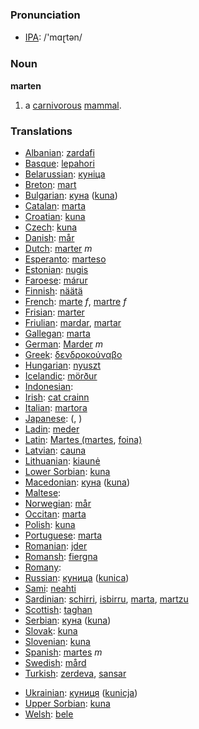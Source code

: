 === Pronunciation ===
*[[w:IPA|IPA]]: /'mɑɽtən/

=== Noun ===

'''marten'''

# a [[carnivorous]] [[mammal]].

=== Translations ===

*[[Albanian]]: [[zardafi]]
*[[Basque]]: [[lepahori]]
*[[Belarussian]]: [[куніца]]
*[[Breton]]: [[mart]]
*[[Bulgarian]]: [[куна]] ([[kuna]])
*[[Catalan]]: [[marta]]
*[[Croatian]]: [[kuna]]
*[[Czech]]: [[kuna]]
*[[Danish]]: [[mår]]
*[[Dutch]]: [[marter]] ''m''
*[[Esperanto]]: [[marteso]]
*[[Estonian]]: [[nugis]]
*[[Faroese]]: [[márur]]
*[[Finnish]]: [[näätä]]
*[[French]]: [[marte]] ''f'', [[martre]] ''f''
*[[Frisian]]: [[marter]]
*[[Friulian]]: [[mardar]], [[martar]]
*[[Gallegan]]: [[marta]]
*[[German]]: [[Marder]] ''m''
*[[Greek]]: [[δενδροκούναβο]] '' ''
*[[Hungarian]]: [[nyuszt]]
*[[Icelandic]]: [[mörður]]
*[[Indonesian]]: [[]]
*[[Irish]]: [[cat crainn]]
*[[Italian]]: [[martora]] '' ''
*[[Japanese]]: [[]] ([[]], )
*[[Ladin]]: [[meder]]
*[[Latin]]: [[Martes (martes]], [[foina)]] '' ''
*[[Latvian]]: [[cauna]]
*[[Lithuanian]]: [[kiaunė]]
*[[Lower Sorbian]]: [[kuna]]
*[[Macedonian]]: [[куна]] ([[kuna]])
*[[Maltese]]: [[]]
*[[Norwegian]]: [[mår]]
*[[Occitan]]: [[marta]]
*[[Polish]]: [[kuna]] '' ''
*[[Portuguese]]: [[marta]]
*[[Romanian]]: [[jder]]
*[[Romansh]]: [[fiergna]]
*[[Romany]]: [[]]
*[[Russian]]: [[куница]] ([[kunica]]) '' ''
*[[Sami]]: [[neahti]]
*[[Sardinian]]: [[schirri]], [[isbirru]], [[marta]], [[martzu]]
*[[Scottish]]: [[taghan]]
*[[Serbian]]: [[куна]] ([[kuna]])
*[[Slovak]]: [[kuna]]
*[[Slovenian]]: [[kuna]]
*[[Spanish]]: [[martes]] ''m''
*[[Swedish]]: [[mård]]
*[[Turkish]]: [[zerdeva]], [[sansar]]

*[[Ukrainian]]: [[куниця]] ([[kunicja]])
*[[Upper Sorbian]]: [[kuna]]
*[[Welsh]]: [[bele]]